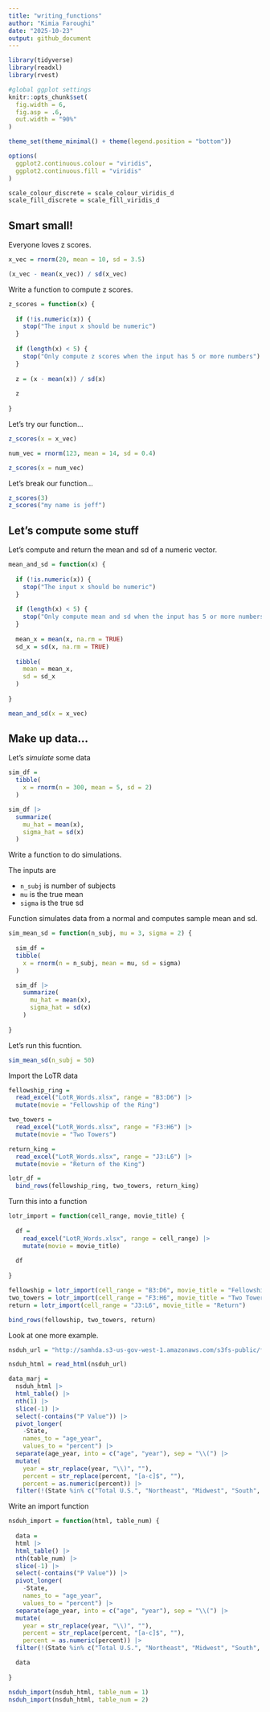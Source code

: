 ```yaml
---
title: "writing_functions"
author: "Kimia Faroughi"
date: "2025-10-23"
output: github_document
---
```


```r
library(tidyverse)
library(readxl)
library(rvest)

#global ggplot settings
knitr::opts_chunk$set(
  fig.width = 6,
  fig.asp = .6,
  out.width = "90%"
)

theme_set(theme_minimal() + theme(legend.position = "bottom"))

options(
  ggplot2.continuous.colour = "viridis",
  ggplot2.continuous.fill = "viridis"
)

scale_colour_discrete = scale_colour_viridis_d
scale_fill_discrete = scale_fill_viridis_d
```

## Smart small!

Everyone loves z scores.

```r
x_vec = rnorm(20, mean = 10, sd = 3.5)

(x_vec - mean(x_vec)) / sd(x_vec)
```

Write a function to compute z scores.

```r
z_scores = function(x) {
  
  if (!is.numeric(x)) {
    stop("The input x should be numeric")
  }
  
  if (length(x) < 5) {
    stop("Only compute z scores when the input has 5 or more numbers")
  }
  
  z = (x - mean(x)) / sd(x)
  
  z
  
}
```

Let's try our function...

```r
z_scores(x = x_vec)

num_vec = rnorm(123, mean = 14, sd = 0.4)

z_scores(x = num_vec)
```

Let's break our function...

```r
z_scores(3)
z_scores("my name is jeff")
```

## Let's compute some stuff

Let's compute and return the mean and sd of a numeric vector.

```r
mean_and_sd = function(x) {
  
  if (!is.numeric(x)) {
    stop("The input x should be numeric")
  }
  
  if (length(x) < 5) {
    stop("Only compute mean and sd when the input has 5 or more numbers")
  }
  
  mean_x = mean(x, na.rm = TRUE)
  sd_x = sd(x, na.rm = TRUE)
  
  tibble(
    mean = mean_x,
    sd = sd_x
  )
  
}

mean_and_sd(x = x_vec)
```

## Make up data...

Let's *simulate* some data

```r
sim_df = 
  tibble(
    x = rnorm(n = 300, mean = 5, sd = 2)
  )

sim_df |> 
  summarize(
    mu_hat = mean(x), 
    sigma_hat = sd(x)
  )
```

Write a function to do simulations.

The inputs are

* `n_subj` is number of subjects
* `mu` is the true mean
* `sigma` is the true sd

Function simulates data from a normal and computes sample mean and sd.

```r
sim_mean_sd = function(n_subj, mu = 3, sigma = 2) {
  
  sim_df = 
  tibble(
    x = rnorm(n = n_subj, mean = mu, sd = sigma)
  )

  sim_df |> 
    summarize(
      mu_hat = mean(x), 
      sigma_hat = sd(x)
    )
    
}
```

Let's run this fucntion.

```r
sim_mean_sd(n_subj = 50)
```

Import the LoTR data

```r
fellowship_ring =
  read_excel("LotR_Words.xlsx", range = "B3:D6") |> 
  mutate(movie = "Fellowship of the Ring")

two_towers =
  read_excel("LotR_Words.xlsx", range = "F3:H6") |> 
  mutate(movie = "Two Towers")

return_king =
  read_excel("LotR_Words.xlsx", range = "J3:L6") |> 
  mutate(movie = "Return of the King")

lotr_df =
  bind_rows(fellowship_ring, two_towers, return_king)
```

Turn this into a function

```r
lotr_import = function(cell_range, movie_title) {
  
  df = 
    read_excel("LotR_Words.xlsx", range = cell_range) |> 
    mutate(movie = movie_title)
  
  df
  
}

fellowship = lotr_import(cell_range = "B3:D6", movie_title = "Fellowship")
two_towers = lotr_import(cell_range = "F3:H6", movie_title = "Two Towers")
return = lotr_import(cell_range = "J3:L6", movie_title = "Return")

bind_rows(fellowship, two_towers, return)
```

Look at one more example.

```r
nsduh_url = "http://samhda.s3-us-gov-west-1.amazonaws.com/s3fs-public/field-uploads/2k15StateFiles/NSDUHsaeShortTermCHG2015.htm"

nsduh_html = read_html(nsduh_url)

data_marj = 
  nsduh_html |> 
  html_table() |> 
  nth(1) |>
  slice(-1) |> 
  select(-contains("P Value")) |>
  pivot_longer(
    -State,
    names_to = "age_year", 
    values_to = "percent") |>
  separate(age_year, into = c("age", "year"), sep = "\\(") |>
  mutate(
    year = str_replace(year, "\\)", ""),
    percent = str_replace(percent, "[a-c]$", ""),
    percent = as.numeric(percent)) |>
  filter(!(State %in% c("Total U.S.", "Northeast", "Midwest", "South", "West")))
```

Write an import function
```r
nsduh_import = function(html, table_num) {
  
  data = 
  html |> 
  html_table() |> 
  nth(table_num) |>
  slice(-1) |> 
  select(-contains("P Value")) |>
  pivot_longer(
    -State,
    names_to = "age_year", 
    values_to = "percent") |>
  separate(age_year, into = c("age", "year"), sep = "\\(") |>
  mutate(
    year = str_replace(year, "\\)", ""),
    percent = str_replace(percent, "[a-c]$", ""),
    percent = as.numeric(percent)) |>
  filter(!(State %in% c("Total U.S.", "Northeast", "Midwest", "South", "West")))

  data
  
}

nsduh_import(nsduh_html, table_num = 1)
nsduh_import(nsduh_html, table_num = 2)
```
